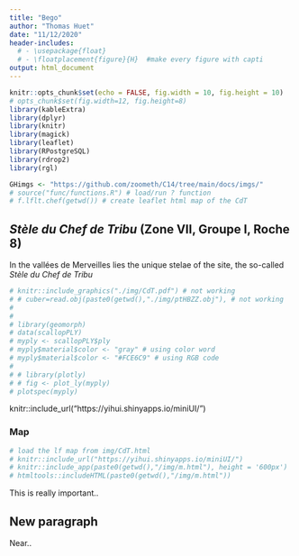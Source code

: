 ---
title: "Bego"
author: "Thomas Huet"
date: "11/12/2020"
header-includes:
  # - \usepackage{float}
  # - \floatplacement{figure}{H}  #make every figure with capti
output: html_document
---

```{r setup, include=FALSE}
knitr::opts_chunk$set(echo = FALSE, fig.width = 10, fig.height = 10)
# opts_chunk$set(fig.width=12, fig.height=8)
library(kableExtra)
library(dplyr)
library(knitr)
library(magick)
library(leaflet)
library(RPostgreSQL)
library(rdrop2)
library(rgl)

GHimgs <- "https://github.com/zoometh/C14/tree/main/docs/imgs/"
# source("func/functions.R") # load/run ? function
# f.lflt.chef(getwd()) # create leaflet html map of the CdT
```

## *Stèle du Chef de Tribu* (Zone VII, Groupe I, Roche 8)

In the vallées de Merveilles lies the unique stelae of the site, the so-called *Stèle du Chef de Tribu*

```{r 3Dpdf, out.width="0.3\\linewidth", include=TRUE, fig.align="center", fig.cap=c("your caption"), echo=FALSE}
# knitr::include_graphics("./img/CdT.pdf") # not working
# # cuber=read.obj(paste0(getwd(),"./img/ptHBZZ.obj"), # not working
# 
# 
# library(geomorph)
# data(scallopPLY) 
# myply <- scallopPLY$ply
# myply$material$color <- "gray" # using color word
# myply$material$color <- "#FCE6C9" # using RGB code
# 
# # library(plotly)
# # fig <- plot_ly(myply)
# plotspec(myply)

```

knitr::include_url("https://yihui.shinyapps.io/miniUI/")


### Map 

```{r lf.CdT, out.width="100%"}
# load the lf map from img/CdT.html
# knitr::include_url("https://yihui.shinyapps.io/miniUI/")
# knitr::include_app(paste0(getwd(),"/img/m.html"), height = '600px')
# htmltools::includeHTML(paste0(getwd(),"/img/m.html"))
```

This is really important..

## New paragraph

Near..
